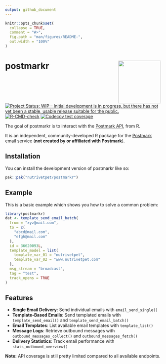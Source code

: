 ```yaml
---
output: github_document
---
```


<!-- README.md is generated from README.Rmd. Please edit that file -->

```r
knitr::opts_chunk$set(
  collapse = TRUE,
  comment = "#>",
  fig.path = "man/figures/README-",
  out.width = "100%"
)
```

# postmarkr <img src="man/figures/logo.png" align="right" height="138" />

<!-- badges: start -->
[![Project Status: WIP – Initial development is in progress, but there has not yet been a stable, usable release suitable for the public.](https://www.repostatus.org/badges/latest/wip.svg)](https://www.repostatus.org/#wip)
[![R-CMD-check](https://github.com/andreranza/postmarkr/actions/workflows/R-CMD-check.yaml/badge.svg)](https://github.com/andreranza/postmarkr/actions/workflows/R-CMD-check.yaml)
[![Codecov test coverage](https://codecov.io/gh/nutrivetpet/postmarkr/graph/badge.svg)](https://app.codecov.io/gh/nutrivetpet/postmarkr)
<!-- badges: end -->

The goal of postmarkr is to interact with the [Postmark API](https://postmarkapp.com/developer), from R.

It is an independent, community-developed R package for the [Postmark](https://postmarkapp.com) email service (**not created by or affiliated with Postmark**).

## Installation

You can install the development version of postmarkr like so:

``` r
pak::pak("nutrivetpet/postmarkr")
```

## Example

This is a basic example which shows you how to solve a common problem:

```r
library(postmarkr)
dat <- template_send_email_batch(
  from = "xyz@mail.com",
  to = c(
    "abcd@mail.com",
    "efgh@mail.com"
  ),
  id = 36620093L,
  template_model = list(
    template_var_01 = "nutrivetpet",
    template_var_02 = "www.nutrivetpet.com"
  ),
  msg_stream = "broadcast",
  tag = "test",
  track_opens = TRUE
)
```

## Features

- **Single Email Delivery**: Send individual emails with `email_send_single()`
- **Template-Based Emails**: Send templated emails with `template_send_email()` and `template_send_email_batch()`
- **Email Templates**: List available email templates with `template_list()`
- **Message Logs**: Retrieve outbound messages with `outbound_messages_collect()` and `outbound_messages_fetch()`
- **Delivery Statistics**: Track email performance with `stats_outbound_overview()`

**Note:** API coverage is still pretty limited compared to all available endpoints.

